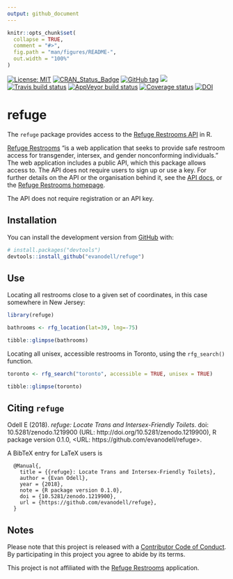 ```yaml
---
output: github_document
---
```


<!-- README.md is generated from README.Rmd. Please edit that file -->

```r
knitr::opts_chunk$set(
  collapse = TRUE,
  comment = "#>",
  fig.path = "man/figures/README-",
  out.width = "100%"
)
```

[![License: MIT](https://img.shields.io/badge/License-MIT-blue.svg)](https://opensource.org/licenses/MIT)
[![CRAN_Status_Badge](https://www.r-pkg.org/badges/version/refuge)](https://cran.r-project.org/package=refuge)
[![GitHub tag](https://img.shields.io/github/tag/evanodell/refuge.svg)](https://github.com/evanodell/refuge)
[![](https://cranlogs.r-pkg.org/badges/grand-total/refuge)](https://dgrtwo.shinyapps.io/cranview/)
[![Travis build status](https://travis-ci.org/evanodell/refuge.svg?branch=master)](https://travis-ci.org/evanodell/refuge)
[![AppVeyor build status](https://ci.appveyor.com/api/projects/status/github/evanodell/refuge?branch=master&svg=true)](https://ci.appveyor.com/project/evanodell/refuge)
[![Coverage status](https://codecov.io/gh/evanodell/refuge/branch/master/graph/badge.svg)](https://codecov.io/github/evanodell/refuge?branch=master)
[![DOI](https://zenodo.org/badge/129826417.svg)](https://zenodo.org/badge/latestdoi/129826417)

# refuge

The `refuge` package provides access to the [Refuge Restrooms API](https://www.refugerestrooms.org/api/docs/#!/restrooms) in R.

[Refuge Restrooms](https://www.refugerestrooms.org/) "is a web application that seeks to provide safe restroom access for transgender, intersex, and gender nonconforming individuals." The web application includes a public API, which this package allows access to. The API does not require users to sign up or use a key. For further details on the API or the organisation behind it, see the [API docs](https://www.refugerestrooms.org/api/docs/), or the [Refuge Restrooms homepage](https://www.refugerestrooms.org/).

The API does not require registration or an API key.

## Installation

You can install the development version from [GitHub](https://github.com/) with:

``` r
# install.packages("devtools")
devtools::install_github("evanodell/refuge")
```

## Use

Locating all restrooms close to a given set of coordinates, in this case somewhere in New Jersey:

```r
library(refuge)

bathrooms <- rfg_location(lat=39, lng=-75)

tibble::glimpse(bathrooms)

```


Locating all unisex, accessible restrooms in Toronto, using the `rfg_search()` function.

```r

toronto <- rfg_search("toronto", accessible = TRUE, unisex = TRUE)

tibble::glimpse(toronto)

```

  
## Citing `refuge`

Odell E (2018). _refuge: Locate Trans and Intersex-Friendly Toilets_. doi:
10.5281/zenodo.1219900 (URL: http://doi.org/10.5281/zenodo.1219900), R package version
0.1.0, <URL: https://github.com/evanodell/refuge>.

A BibTeX entry for LaTeX users is

```
  @Manual{,
    title = {{refuge}: Locate Trans and Intersex-Friendly Toilets},
    author = {Evan Odell},
    year = {2018},
    note = {R package version 0.1.0},
    doi = {10.5281/zenodo.1219900},
    url = {https://github.com/evanodell/refuge},
  }
```

## Notes

Please note that this project is released with a [Contributor Code of Conduct](CODE_OF_CONDUCT.md).
  By participating in this project you agree to abide by its terms.
  
This project is not affiliated with the [Refuge Restrooms](https://www.refugerestrooms.org/) application.
